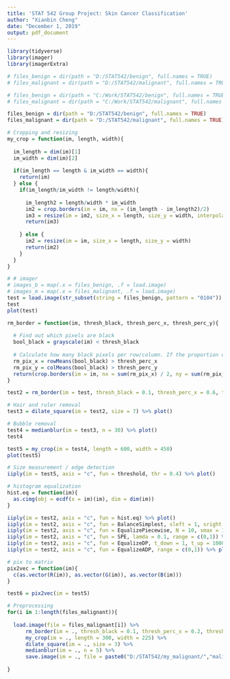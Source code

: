 ---
title: 'STAT 542 Group Project: Skin Cancer Classification'
author: "Xianbin Cheng"
date: "December 1, 2019"
output: pdf_document
---

```{r, warning = FALSE, message = FALSE, echo = FALSE}
library(tidyverse)
library(imager)
library(imagerExtra)
```

```{r}
# files_benign = dir(path = "D:/STAT542/benign", full.names = TRUE)
# files_malignant = dir(path = "D:/STAT542/malignant", full.names = TRUE)

# files_benign = dir(path = "C:/Work/STAT542/benign", full.names = TRUE)
# files_malignant = dir(path = "C:/Work/STAT542/malignant", full.names = TRUE)

files_benign = dir(path = "D:/STAT542/benign", full.names = TRUE)
files_malignant = dir(path = "D:/STAT542/malignant", full.names = TRUE)
```

```{r}
# Cropping and resizing
my_crop = function(im, length, width){
  
  im_length = dim(im)[1]
  im_width = dim(im)[2]
  
  if(im_length == length & im_width == width){
    return(im)
  } else {
    if(im_length/im_width != length/width){
      
      im_length2 = length/width * im_width
      im2 = crop.borders(im = im, nx = (im_length - im_length2)/2)
      im3 = resize(im = im2, size_x = length, size_y = width, interpolation_type = 3)
      return(im3)
      
    } else {
      im2 = resize(im = im, size_x = length, size_y = width)
      return(im2)
    }
  }
}
```

```{r}
# # imager
# images_b = map(.x = files_benign, .f = load.image)
# images_m = map(.x = files_malignant, .f = load.image)
test = load.image(str_subset(string = files_benign, pattern = "0104"))
test
plot(test)
```

```{r}
rm_border = function(im, thresh_black, thresh_perc_x, thresh_perc_y){
  
  # Find out which pixels are black
  bool_black = grayscale(im) < thresh_black
  
  # Calculate how many black pixels per row/column. If the proportion of black pixels in a row/column exceeds thresh_perc, remove that row/column
  rm_pix_x = rowMeans(bool_black) > thresh_perc_x
  rm_pix_y = colMeans(bool_black) > thresh_perc_y
  return(crop.borders(im = im, nx = sum(rm_pix_x) / 2, ny = sum(rm_pix_y) / 2))
}

test2 = rm_border(im = test, thresh_black = 0.1, thresh_perc_x = 0.6, thresh_perc_y = 0.3) %>% plot()
```

```{r}
# Hair and ruler removal
test3 = dilate_square(im = test2, size = 7) %>% plot()
```

```{r}
# Bubble removal
test4 = medianblur(im = test3, n = 30) %>% plot()
test4
```


```{r}
test5 = my_crop(im = test4, length = 600, width = 450)
plot(test5)
```

```{r}
# Size measurement / edge detection
iiply(im = test5, axis = "c", fun = threshold, thr = 0.4) %>% plot()
```


```{r}
# histogram equalization
hist.eq = function(im){
  as.cimg(obj = ecdf(x = im)(im), dim = dim(im))
}

iiply(im = test2, axis = "c", fun = hist.eq) %>% plot()
iiply(im = test2, axis = "c", fun = BalanceSimplest, sleft = 1, sright = 1, range = c(0,1)) %>% plot()
iiply(im = test2, axis = "c", fun = EqualizePiecewise, N = 10, smax = 1, range = c(0,1)) %>% plot()
iiply(im = test2, axis = "c", fun = SPE, lamda = 0.1, range = c(0,1)) %>% plot()
iiply(im = test2, axis = "c", fun = EqualizeDP, t_down = 1, t_up = 1000, range = c(0,1)) %>% plot()
iiply(im = test2, axis = "c", fun = EqualizeADP, range = c(0,1)) %>% plot()
```

```{r}
# pix to matrix
pix2vec = function(im){
  c(as.vector(R(im)), as.vector(G(im)), as.vector(B(im)))
}

test6 = pix2vec(im = test5)
```

```{r}
# Preprocessing
for(i in 1:length(files_malignant)){
  
  load.image(file = files_malignant[i]) %>%
      rm_border(im = ., thresh_black = 0.1, thresh_perc_x = 0.2, thresh_perc_y = 0.5) %>%
      my_crop(im = ., length = 300, width = 225) %>%
      dilate_square(im = ., size = 3) %>%
      medianblur(im = ., n = 5) %>%
      save.image(im = ., file = paste0("D:/STAT542/my_malignant/","malignant", i, ".jpeg"))
  
}
```


